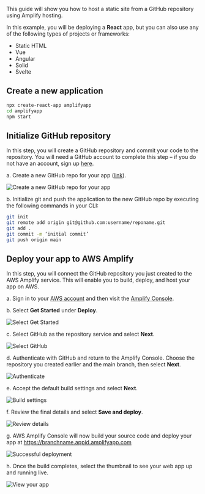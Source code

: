 This guide will show you how to host a static site from a GitHub repository using Amplify hosting.

In this example, you will be deploying a __React__ app, but you can also use any of the following types of projects or frameworks:

- Static HTML
- Vue
- Angular
- Solid
- Svelte

## Create a new application

```sh
npx create-react-app amplifyapp
cd amplifyapp
npm start
```

## Initialize GitHub repository

In this step, you will create a GitHub repository and commit your code to the repository. You will need a GitHub account to complete this step – if you do not have an account, sign up [here](https://github.com/join).

a. Create a new GitHub repo for your app ([link](https://github.com/new)).  
 
![Create a new GitHub repo for your app](/images/hosting/git/1.png)

b. Initialize git and push the application to the new GitHub repo by executing the following commands in your CLI:

```sh
git init
git remote add origin git@github.com:username/reponame.git
git add .
git commit -m ‘initial commit’
git push origin main
```

## Deploy your app to AWS Amplify

In this step, you will connect the GitHub repository you just created to the AWS Amplify service. This will enable you to build, deploy, and host your app on AWS.

a. Sign in to your [AWS account](https://console.aws.amazon.com/) and then visit the [Amplify Console](https://console.aws.amazon.com/amplify/home).

b. Select **Get Started** under **Deploy**.

![Select Get Started](/images/hosting/git/3.png)

c. Select GitHub as the repository service and select **Next**.

![Select GitHub](/images/hosting/git/4.png)

d. Authenticate with GitHub and return to the Amplify Console. Choose the repository you created earlier and the main branch, then select **Next**.

![Authenticate](/images/hosting/git/5.png)

e. Accept the default build settings and select **Next**.

![Build settings](/images/hosting/git/6.png)

f. Review the final details and select **Save and deploy**.

![Review details](/images/hosting/git/7.png)

g. AWS Amplify Console will now build your source code and deploy your app at https://branchname.appid.amplifyapp.com

![Successful deployment](/images/hosting/git/8.png)

h. Once the build completes, select the thumbnail to see your web app up and running live.

![View your app](/images/hosting/git/9.png)
